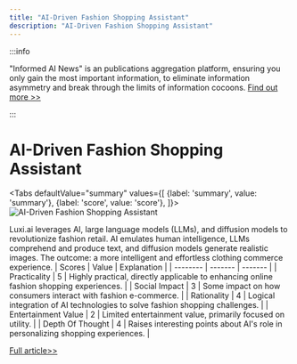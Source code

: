 ```yaml
---
title: "AI-Driven Fashion Shopping Assistant"
description: "AI-Driven Fashion Shopping Assistant"
---
```



:::info

"Informed AI News" is an publications aggregation platform, ensuring you only gain the most important information, to eliminate information asymmetry and break through the limits of information cocoons.  [Find out more >>](/)

:::

# AI-Driven Fashion Shopping Assistant


<Tabs
	defaultValue="summary"
	values={[
	{label: 'summary', value: 'summary'},
	{label: 'score', value: 'score'},
]}>
<TabItem value="summary">
<img
  src="https://image.informedainews.com/2024/06/10/To-mur-1717983402-0.jpg"
  alt="AI-Driven Fashion Shopping Assistant"
/>



Luxi.ai leverages AI, large language models (LLMs), and diffusion models to revolutionize fashion retail. AI emulates human intelligence, LLMs comprehend and produce text, and diffusion models generate realistic images. The outcome: a more intelligent and effortless clothing commerce experience.
</TabItem>
<TabItem value="score">
	| Scores     | Value   | Explanation |
	| -------- | ------- | ------- |
	| Practicality  | 5    | Highly practical, directly applicable to enhancing online fashion shopping experiences.    |
	| Social Impact | 3     | Some impact on how consumers interact with fashion e-commerce.    |
	| Rationality    | 4    | Logical integration of AI technologies to solve fashion shopping challenges.    |
	| Entertainment Value    | 2    | Limited entertainment value, primarily focused on utility.    |
	| Depth Of Thought    | 4    | Raises interesting points about AI's role in personalizing shopping experiences.    |
</TabItem>
</Tabs>

[Full article>>](https://www.producthunt.com/posts/luxi-ai)
